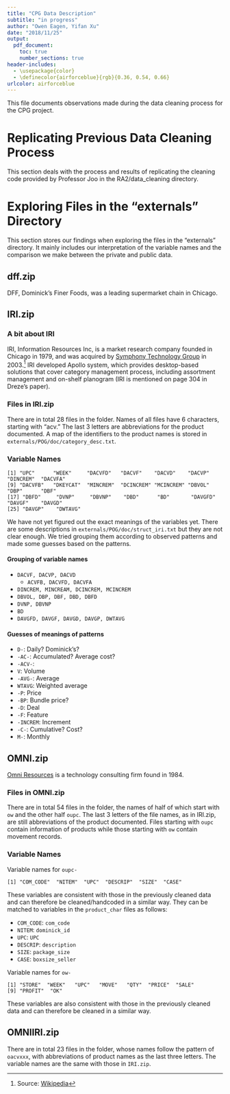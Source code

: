 ```yaml
---
title: "CPG Data Description"
subtitle: "in progress"
author: "Owen Eagen, Yifan Xu"
date: "2018/11/25"
output: 
  pdf_document:
    toc: true
    number_sections: true
header-includes:
  - \usepackage{color}
  - \definecolor{airforceblue}{rgb}{0.36, 0.54, 0.66}
urlcolor: airforceblue
---
```


This file documents observations made during the data cleaning process for the 
CPG project.

# Replicating Previous Data Cleaning Process

This section deals with the process and results of replicating the cleaning code 
provided by Professor Joo in the RA2/data_cleaning directory.

# Exploring Files in the "externals" Directory

This section stores our findings when exploring the files in the "externals" 
directory. It mainly includes our interpretation of the variable names and 
the comparison we make between the private and public data.

## dff.zip

DFF, Dominick's Finer Foods, was a leading supermarket chain in Chicago.


## IRI.zip

### A bit about IRI
IRI, Information Resources Inc, is a market research company founded in Chicago 
in 1979, and was acquired by [Symphony Technology Group](https://www.symphonyretailai.com/about/aldata-apollo/) in 2003.[^iri] IRI developed Apollo system, which provides desktop-based solutions 
that cover category management process, including assortment management and 
on-shelf planogram (IRI is mentioned on page 304 in Dreze's paper).

### Files in IRI.zip
There are in total 28 files in the folder. Names of all files have 6 characters,
starting with "acv." The last 3 letters are abbreviations for the product
documented. A map of the identifiers to the product names is stored in 
`externals/POG/doc/category_desc.txt`.


### Variable Names
```{}
[1] "UPC"      "WEEK"     "DACVFD"   "DACVF"    "DACVD"    "DACVP"    "DINCREM"  "DACVFA"  
[9] "DACVFB"   "DKEYCAT"  "MINCREM"  "DCINCREM" "MCINCREM" "DBVOL"    "DBP"      "DBF"     
[17] "DBFD"     "DVNP"     "DBVNP"    "DBD"      "BD"       "DAVGFD"   "DAVGF"    "DAVGD" 
[25] "DAVGP"    "DWTAVG"  
```

We have not yet figured out the exact meanings of the variables yet. There are 
some descriptions in `externals/POG/doc/struct_iri.txt` but they are not clear 
enough. We tried grouping them according to observed patterns and made some guesses based on the patterns.

#### Grouping of variable names

* `DACVF, DACVP, DACVD`
    + `ACVFB, DACVFD, DACVFA`
* `DINCREM, MINCREAM, DCINCREM, MCINCREM`
* `DBVOL, DBP, DBF, DBD, DBFD`
* `DVNP, DBVNP`
* `BD`
* `DAVGFD, DAVGF, DAVGD, DAVGP, DWTAVG`

#### Guesses of meanings of patterns

* `D-`: Daily? Dominick's?
* `-AC-`: Accumulated? Average cost?
* `-ACV-`:
*	`V`: Volume
*	`-AVG-`: Average
*	`WTAVG`: Weighted average
*	`-P`: Price
*	`-BP`: Bundle price?
*	`-D`: Deal
*	`-F`: Feature
*	`-INCREM`: Increment
*	`-C-`: Cumulative? Cost?
*	`M-`: Monthly


## OMNI.zip

[Omni Resources](https://www.omniresources.com) is a technology consulting firm
found in 1984.

### Files in OMNI.zip
There are in total 54 files in the folder, the names of half of which start with
`ow` and the other half `oupc`. The last 3 letters of the file names, as in IRI.zip,
are still abbreviations of the product documented. Files starting with `oupc` 
contain information of products while those starting with `ow` contain movement
records.

### Variable Names
Variable names for `oupc-`
```{}
[1] "COM_CODE"  "NITEM"  "UPC"  "DESCRIP"  "SIZE"  "CASE"
```
These variables are consistent with those in the previously cleaned data and can 
therefore be cleaned/handcoded in a similar way.
They can be matched to variables in the `product_char` files as follows:

* `COM_CODE`: `com_code`
* `NITEM`: `dominick_id`
* `UPC`: `UPC`
* `DESCRIP`: `description`
* `SIZE`: `package_size`
* `CASE`: `boxsize_seller`

Variable names for `ow-`
```{}
[1] "STORE"  "WEEK"   "UPC"   "MOVE"   "QTY"  "PRICE"  "SALE"  
[9] "PROFIT"  "OK"
```
These variables are also consistent with those in the previously cleaned data 
and can therefore be cleaned in a similar way.

[^iri]: Source: [Wikipedia](https://en.wikipedia.org/wiki/IRI_(company))


## OMNIIRI.zip
There are in total 23 files in the folder, whose names follow the pattern of 
`oacvxxx`, with abbreviations of product names as the last three letters. The 
variable names are the same with those in `IRI.zip`.


